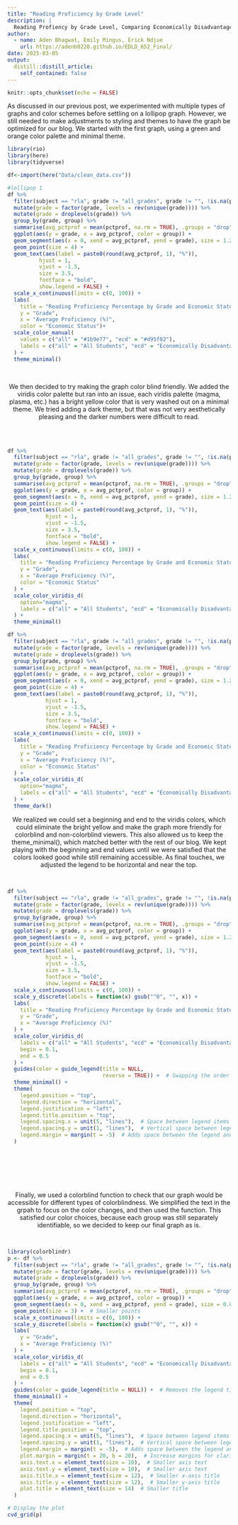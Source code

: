 ```yaml
---
title: "Reading Proficiency by Grade Level"
description: |
  Reading Profiency by Grade Level, Comparing Economically Disadvantaged Students to All Students.
author:
  - name: Aden Bhagwat, Emily Mingus, Erick Ndjue
    url: https://adenb0220.github.io/EDLD_652_Final/
date: 2025-03-05
output:
  distill::distill_article:
    self_contained: false
---
```



```r
knitr::opts_chunk$set(echo = FALSE)
```

As discussed in our previous post, we experimented with multiple types of graphs and color schemes before settling on a lollipop graph. However, we still needed to make adjustments to styling and themes to have the graph be optimized for our blog. We started with the first graph, using a green and orange color palette and minimal theme. 

```r
library(rio)
library(here)
library(tidyverse)

df<-import(here("Data/clean_data.csv"))

#lollipop 1
df %>%
  filter(subject == "rla", grade != "all_grades", grade != "", !is.na(pctprof), !is.na(grade)) %>%
  mutate(grade = factor(grade, levels = rev(unique(grade)))) %>%
  mutate(grade = droplevels(grade)) %>%
  group_by(grade, group) %>%
  summarise(avg_pctprof = mean(pctprof, na.rm = TRUE), .groups = "drop") %>%
  ggplot(aes(y = grade, x = avg_pctprof, color = group)) +
  geom_segment(aes(x = 0, xend = avg_pctprof, yend = grade), size = 1.2) +
  geom_point(size = 4) +
  geom_text(aes(label = paste0(round(avg_pctprof, 1), "%")),  
          hjust = 1,  
          vjust = -1.5,   
          size = 3.5,    
          fontface = "bold",
          show.legend = FALSE) +
  scale_x_continuous(limits = c(0, 100)) +
  labs(
    title = "Reading Proficiency Percentage by Grade and Economic Status",
    y = "Grade",
    x = "Average Proficiency (%)",
    color = "Economic Status")+
  scale_color_manual(
    values = c("all" = "#1b9e77", "ecd" = "#d95f02"),
    labels = c("all" = "All Students", "ecd" = "Economically Disadvantaged Students")
  ) +
  theme_minimal()

```

<br>

<div style="text-align: center;">

We then decided to try making the graph color blind friendly. We added the viridis color palette but ran into an issue, each viridis palette (magma, plasma, etc.) has a bright yellow color that is very washed out on a minimal theme. We tried adding a dark theme, but that was not very aesthetically pleasing and the darker numbers were difficult to read. 
</div>
<br><br>
```r
df %>%
  filter(subject == "rla", grade != "all_grades", grade != "", !is.na(pctprof), !is.na(grade)) %>%
  mutate(grade = factor(grade, levels = rev(unique(grade)))) %>%
  mutate(grade = droplevels(grade)) %>%
  group_by(grade, group) %>%
  summarise(avg_pctprof = mean(pctprof, na.rm = TRUE), .groups = "drop") %>%
  ggplot(aes(y = grade, x = avg_pctprof, color = group)) +
  geom_segment(aes(x = 0, xend = avg_pctprof, yend = grade), size = 1.2) +
  geom_point(size = 4) +
  geom_text(aes(label = paste0(round(avg_pctprof, 1), "%")),  
            hjust = 1,  
            vjust = -1.5,   
            size = 3.5,    
            fontface = "bold",
            show.legend = FALSE) +
  scale_x_continuous(limits = c(0, 100)) +
  labs(
    title = "Reading Proficiency Percentage by Grade and Economic Status",
    y = "Grade",
    x = "Average Proficiency (%)",
    color = "Economic Status"
  ) +
  scale_color_viridis_d(
    option="magma",
    labels = c("all" = "All Students", "ecd" = "Economically Disadvantaged Students")
  ) +
  theme_minimal()

df %>%
  filter(subject == "rla", grade != "all_grades", grade != "", !is.na(pctprof), !is.na(grade)) %>%
  mutate(grade = factor(grade, levels = rev(unique(grade)))) %>%
  mutate(grade = droplevels(grade)) %>%
  group_by(grade, group) %>%
  summarise(avg_pctprof = mean(pctprof, na.rm = TRUE), .groups = "drop") %>%
  ggplot(aes(y = grade, x = avg_pctprof, color = group)) +
  geom_segment(aes(x = 0, xend = avg_pctprof, yend = grade), size = 1.2) +
  geom_point(size = 4) +
  geom_text(aes(label = paste0(round(avg_pctprof, 1), "%")),  
            hjust = 1,  
            vjust = -1.5,   
            size = 3.5,    
            fontface = "bold",
            show.legend = FALSE) +
  scale_x_continuous(limits = c(0, 100)) +
  labs(
    title = "Reading Proficiency Percentage by Grade and Economic Status",
    y = "Grade",
    x = "Average Proficiency (%)",
    color = "Economic Status"
  ) +
  scale_color_viridis_d(
    option="magma",
    labels = c("all" = "All Students", "ecd" = "Economically Disadvantaged Students")
  ) +
  theme_dark()


```

<div style="text-align: center;">
We realized we could set a beginning and end to the viridis colors, which could eliminate the bright yellow and make the graph more friendly for colorblind and non-colorblind viewers. This also allowed us to keep the theme_minimal(), which matched better with the rest of our blog. We kept playing with the beginning and end values until we were satisfied that the colors looked good while still remaining accessible. As final touches, we adjusted the legend to be horizontal and near the top. 
</div><br>
```r
df %>%
  filter(subject == "rla", grade != "all_grades", grade != "", !is.na(pctprof), !is.na(grade)) %>%
  mutate(grade = factor(grade, levels = rev(unique(grade)))) %>%
  mutate(grade = droplevels(grade)) %>%
  group_by(grade, group) %>%
  summarise(avg_pctprof = mean(pctprof, na.rm = TRUE), .groups = "drop") %>%
  ggplot(aes(y = grade, x = avg_pctprof, color = group)) +
  geom_segment(aes(x = 0, xend = avg_pctprof, yend = grade), size = 1.2) +
  geom_point(size = 4) +
  geom_text(aes(label = paste0(round(avg_pctprof, 1), "%")),  
            hjust = 1,  
            vjust = -1.5,   
            size = 3.5,    
            fontface = "bold",
            show.legend = FALSE) +
  scale_x_continuous(limits = c(0, 100)) +
  scale_y_discrete(labels = function(x) gsub("^0", "", x)) +
  labs(
    title = "Reading Proficiency Percentage by Grade and Economic Status",
    y = "Grade",
    x = "Average Proficiency (%)"
  ) +
  scale_color_viridis_d(
    labels = c("all" = "All Students", "ecd" = "Economically Disadvantaged Students"),
    begin = 0.1,
    end = 0.5
  ) +
  guides(color = guide_legend(title = NULL, 
                              reverse = TRUE)) +  # Swapping the order of the legend labels
  theme_minimal() +
  theme(
    legend.position = "top",
    legend.direction = "horizontal",
    legend.justification = "left",
    legend.title.position = "top",
    legend.spacing.x = unit(5, "lines"),  # Space between legend items
    legend.spacing.y = unit(1, "lines"),  # Vertical space between legend and plot
    legend.margin = margin(t = -5)  # Adds space between the legend and the plot
  )





```
<br><br>
<div style="text-align: center;">
Finally, we used a colorblind function to check that our graph would be accessible for different types of colorblindness. We simplified the text in the grpah to focus on the color changes, and then used the function. This satisfied our color choices, because each group was still separately identifiable, so we decided to keep our final graph as is. 
</div><br>
```r
library(colorblindr)
p <- df %>%
  filter(subject == "rla", grade != "all_grades", grade != "", !is.na(pctprof), !is.na(grade)) %>%
  mutate(grade = factor(grade, levels = rev(unique(grade)))) %>%
  mutate(grade = droplevels(grade)) %>%
  group_by(grade, group) %>%
  summarise(avg_pctprof = mean(pctprof, na.rm = TRUE), .groups = "drop") %>%
  ggplot(aes(y = grade, x = avg_pctprof, color = group)) +
  geom_segment(aes(x = 0, xend = avg_pctprof, yend = grade), size = 0.8) +  # Smaller lines
  geom_point(size = 3) +  # Smaller points
  scale_x_continuous(limits = c(0, 100)) +
  scale_y_discrete(labels = function(x) gsub("^0", "", x)) +
  labs(
    y = "Grade",
    x = "Average Proficiency (%)"
  ) +
  scale_color_viridis_d(
    labels = c("all" = "All Students", "ecd" = "Economically Disadvantaged Students"),
    begin = 0.1,
    end = 0.5
  ) +
  guides(color = guide_legend(title = NULL)) +  # Removes the legend title
  theme_minimal() +
  theme(
    legend.position = "top",
    legend.direction = "horizontal",
    legend.justification = "left",
    legend.title.position = "top",
    legend.spacing.x = unit(5, "lines"),  # Space between legend items
    legend.spacing.y = unit(1, "lines"),  # Vertical space between legend and plot
    legend.margin = margin(t = -5),  # Adds space between the legend and the plot
    plot.margin = margin(t = 20, b = 20),  # Increase margins for clarity
    axis.text.x = element_text(size = 10),  # Smaller axis text
    axis.text.y = element_text(size = 10),  # Smaller axis text
    axis.title.x = element_text(size = 12),  # Smaller x-axis title
    axis.title.y = element_text(size = 12),  # Smaller y-axis title
    plot.title = element_text(size = 14)  # Smaller title
  )

# Display the plot
cvd_grid(p)




```

